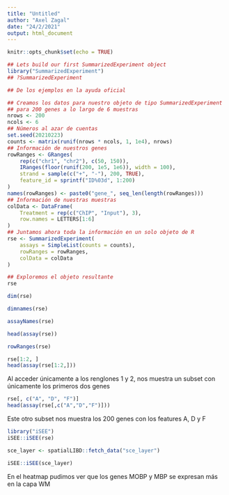 ```yaml
---
title: "Untitled"
author: "Axel Zagal"
date: "24/2/2021"
output: html_document
---
```


```r
knitr::opts_chunk$set(echo = TRUE)
```

```r
## Lets build our first SummarizedExperiment object
library("SummarizedExperiment")
## ?SummarizedExperiment

## De los ejemplos en la ayuda oficial

## Creamos los datos para nuestro objeto de tipo SummarizedExperiment
## para 200 genes a lo largo de 6 muestras
nrows <- 200
ncols <- 6
## Números al azar de cuentas
set.seed(20210223)
counts <- matrix(runif(nrows * ncols, 1, 1e4), nrows)
## Información de nuestros genes
rowRanges <- GRanges(
    rep(c("chr1", "chr2"), c(50, 150)),
    IRanges(floor(runif(200, 1e5, 1e6)), width = 100),
    strand = sample(c("+", "-"), 200, TRUE),
    feature_id = sprintf("ID%03d", 1:200)
)
names(rowRanges) <- paste0("gene_", seq_len(length(rowRanges)))
## Información de nuestras muestras
colData <- DataFrame(
    Treatment = rep(c("ChIP", "Input"), 3),
    row.names = LETTERS[1:6]
)
## Juntamos ahora toda la información en un solo objeto de R
rse <- SummarizedExperiment(
    assays = SimpleList(counts = counts),
    rowRanges = rowRanges,
    colData = colData
)

## Exploremos el objeto resultante
rse
```
```r
dim(rse)

dimnames(rse)

assayNames(rse)

head(assay(rse))

rowRanges(rse)
```

```r
rse[1:2, ]
head(assay(rse[1:2,]))
```
Al acceder únicamente a los renglones 1 y 2, nos muestra un subset con  únicamente 
los primeros dos genes

```r
rse[, c("A", "D", "F")]
head(assay(rse[,c("A","D","F")]))
```
Este otro subset nos muestra los 200 genes con los features A, D y F

```r
library("iSEE")
iSEE::iSEE(rse)
```

```r
sce_layer <- spatialLIBD::fetch_data("sce_layer")
```
```r
iSEE::iSEE(sce_layer)
```
En el heatmap pudimos ver que los genes MOBP y MBP se expresan más en la capa WM
